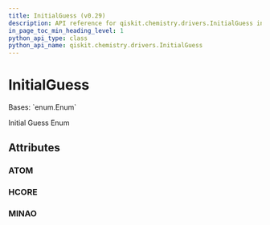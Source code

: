 ```yaml
---
title: InitialGuess (v0.29)
description: API reference for qiskit.chemistry.drivers.InitialGuess in qiskit v0.29
in_page_toc_min_heading_level: 1
python_api_type: class
python_api_name: qiskit.chemistry.drivers.InitialGuess
---
```


# InitialGuess

<Class id="qiskit.chemistry.drivers.InitialGuess" isDedicatedPage={true} github="https://github.com/qiskit-community/qiskit-aqua/tree/stable/0.9/qiskit/chemistry/drivers/pyscfd/pyscfdriver.py" signature="InitialGuess(value)" modifiers="class">
  Bases: `enum.Enum`

  Initial Guess Enum

  ## Attributes

  ### ATOM

  <Attribute id="qiskit.chemistry.drivers.InitialGuess.ATOM" attributeValue="'atom'" />

  ### HCORE

  <Attribute id="qiskit.chemistry.drivers.InitialGuess.HCORE" attributeValue="'1e'" />

  ### MINAO

  <Attribute id="qiskit.chemistry.drivers.InitialGuess.MINAO" attributeValue="'minao'" />
</Class>

